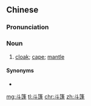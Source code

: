==Chinese==
{{zh-forms}}

===Pronunciation===
{{zh-pron
|m=dǒupéng,er=y
|c=dau2 pung4
|cat=n
}}

===Noun===
{{zh-noun}}

# [[cloak]]; [[cape]]; [[mantle]]

====Synonyms====
* {{zh-l|披風}}

[[mg:斗篷]]
[[tl:斗篷]]
[[chr:斗篷]]
[[zh:斗篷]]